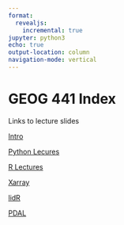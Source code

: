 ```yaml
---
format:
  revealjs:
    incremental: true 
jupyter: python3
echo: true
output-location: column
navigation-mode: vertical
---
```

# GEOG 441 Index

Links to lecture slides

[Intro](intro.html)

[Python Lecures](python_geospatial_basics.html)

[R Lectures](R_geospatial_basics.html)

[Xarray](Xarray.html)

[lidR](lidR.html)

[PDAL](PDAL.html)